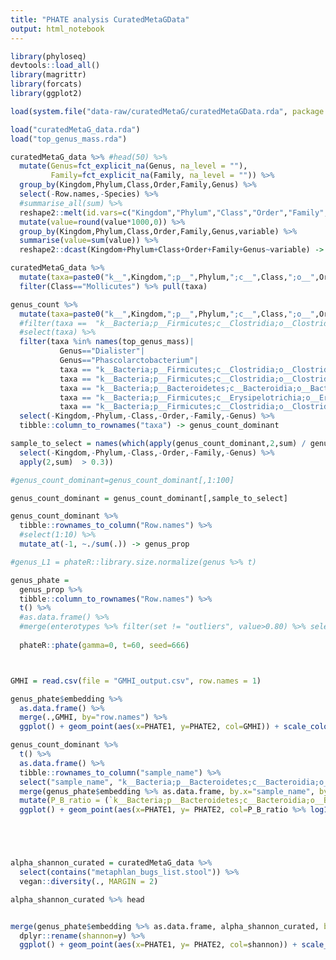 ```yaml
---
title: "PHATE analysis CuratedMetaGData"
output: html_notebook
---
```





```r

library(phyloseq)
devtools::load_all()
library(magrittr)
library(forcats)
library(ggplot2)

```



```r

load(system.file("data-raw/curatedMetaG/curatedMetaGData.rda", package = "agp"))


```



```r
load("curatedMetaG_data.rda")
load("top_genus_mass.rda")
```


```r
curatedMetaG_data %>% #head(50) %>%
  mutate(Genus=fct_explicit_na(Genus, na_level = ""),
         Family=fct_explicit_na(Family, na_level = "")) %>%
  group_by(Kingdom,Phylum,Class,Order,Family,Genus) %>%
  select(-Row.names,-Species) %>%
  #summarise_all(sum) %>%
  reshape2::melt(id.vars=c("Kingdom","Phylum","Class","Order","Family","Genus")) %>%
  mutate(value=round(value*1000,0)) %>%
  group_by(Kingdom,Phylum,Class,Order,Family,Genus,variable) %>%
  summarise(value=sum(value)) %>%
  reshape2::dcast(Kingdom+Phylum+Class+Order+Family+Genus~variable) -> genus_count

curatedMetaG_data %>%
  mutate(taxa=paste0("k__",Kingdom,";p__",Phylum,";c__",Class,";o__",Order,";f__",Family,";g__",Genus)) %>%
  filter(Class=="Mollicutes") %>% pull(taxa)

genus_count %>% 
  mutate(taxa=paste0("k__",Kingdom,";p__",Phylum,";c__",Class,";o__",Order,";f__",Family,";g__",Genus)) %>% 
  #filter(taxa ==  "k__Bacteria;p__Firmicutes;c__Clostridia;o__Clostridiales;f__;g__")
  #select(taxa) %>%
  filter(taxa %in% names(top_genus_mass)|
           Genus=="Dialister"|
           Genus=="Phascolarctobacterium"|
           taxa == "k__Bacteria;p__Firmicutes;c__Clostridia;o__Clostridiales;f__Clostridiales_noname;g__Clostridiales_noname"|
           taxa == "k__Bacteria;p__Firmicutes;c__Clostridia;o__Clostridiales;f__Ruminococcaceae;g__Ruminococcaceae_noname"|
           taxa == "k__Bacteria;p__Bacteroidetes;c__Bacteroidia;o__Bacteroidales;f__Rikenellaceae;g__Rikenellaceae_noname"|
           taxa == "k__Bacteria;p__Firmicutes;c__Erysipelotrichia;o__Erysipelotrichales;f__Erysipelotrichaceae;g__Erysipelotrichaceae_noname"|
           taxa == "k__Bacteria;p__Firmicutes;c__Clostridia;o__Clostridiales;f__Lachnospiraceae;g__Lachnospiraceae_noname") %>%
  select(-Kingdom,-Phylum,-Class,-Order,-Family,-Genus) %>%
  tibble::column_to_rownames("taxa") -> genus_count_dominant
```



```r

sample_to_select = names(which(apply(genus_count_dominant,2,sum) / genus_count %>%
  select(-Kingdom,-Phylum,-Class,-Order,-Family,-Genus) %>%
  apply(2,sum)  > 0.3))

#genus_count_dominant=genus_count_dominant[,1:100]

genus_count_dominant = genus_count_dominant[,sample_to_select]
```



```r

genus_count_dominant %>%
  tibble::rownames_to_column("Row.names") %>%
  #select(1:10) %>%
  mutate_at(-1, ~./sum(.)) -> genus_prop

#genus_L1 = phateR::library.size.normalize(genus %>% t)

genus_phate = 
  genus_prop %>%
  tibble::column_to_rownames("Row.names") %>%
  t() %>%
  #as.data.frame() %>%
  #merge(enterotypes %>% filter(set != "outliers", value>0.80) %>% select(sample_name), by.x="row.names", by.y="sample_name") %>% head
  
  phateR::phate(gamma=0, t=60, seed=666)




```




```r

GMHI = read.csv(file = "GMHI_output.csv", row.names = 1)

genus_phate$embedding %>%
  as.data.frame() %>%
  merge(.,GMHI, by="row.names") %>%
  ggplot() + geom_point(aes(x=PHATE1, y=PHATE2, col=GMHI)) + scale_color_viridis_c("Gut Microbiota\nHealthy Index")


```

```r



genus_count_dominant %>%
  t() %>%
  as.data.frame() %>%
  tibble::rownames_to_column("sample_name") %>%
  select("sample_name", "k__Bacteria;p__Bacteroidetes;c__Bacteroidia;o__Bacteroidales;f__Bacteroidaceae;g__Bacteroides","k__Bacteria;p__Bacteroidetes;c__Bacteroidia;o__Bacteroidales;f__Prevotellaceae;g__Prevotella") %>% 
  merge(genus_phate$embedding %>% as.data.frame, by.x="sample_name", by.y="row.names") %>%
  mutate(P_B_ratio = (`k__Bacteria;p__Bacteroidetes;c__Bacteroidia;o__Bacteroidales;f__Prevotellaceae;g__Prevotella`+1)/(`k__Bacteria;p__Bacteroidetes;c__Bacteroidia;o__Bacteroidales;f__Bacteroidaceae;g__Bacteroides`+1)) %>%
  ggplot() + geom_point(aes(x=PHATE1, y= PHATE2, col=P_B_ratio %>% log10())) + scale_color_viridis_c("log10(P/B ratio)")






```




```r

alpha_shannon_curated = curatedMetaG_data %>%
  select(contains("metaphlan_bugs_list.stool")) %>%
  vegan::diversity(., MARGIN = 2)

alpha_shannon_curated %>% head


merge(genus_phate$embedding %>% as.data.frame, alpha_shannon_curated, by="row.names") %>%
  dplyr::rename(shannon=y) %>%
  ggplot() + geom_point(aes(x=PHATE1, y= PHATE2, col=shannon)) + scale_color_viridis_c("shannon")


```


